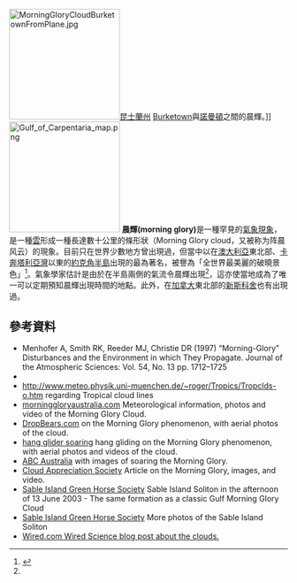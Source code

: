 {{expand|time=2011-05-01T02:05:50+00:00}}
[[File:MorningGloryCloudBurketownFromPlane.jpg|200px]][[昆士蘭州|昆士蘭州]] [[Burketown|Burketown]]與[[諾曼頓|諾曼頓]]之間的晨輝。]]
[[File:Gulf_of_Carpentaria_map.png|200px]]
'''晨輝(morning glory)'''是一種罕見的[[氣象現象|氣象現象]]，是一種[[雲|雲]]形成一種長達數十公里的條形狀（Morning Glory cloud，又被称为阵晨风云）的現象。目前只在世界少數地方曾出現過，但當中以在[[澳大利亞|澳大利亞]]東北部、[[卡奔塔利亞灣|卡奔塔利亞灣]]以東的[[約克角半島|約克角半島]]出現的最為著名，被譽為「全世界最美麗的破曉景色」<ref name=readers>{{cite book |title=《奇聞怪事錄》 |page=33 |isbn=962-258-080-7 |year=1989 |publisher=[[讀者文摘|讀者文摘]] |editor=李勉民}}</ref>。氣象學家估計是由於在半島兩側的氣流令晨輝出現<ref name=readers />，這亦使當地成為了唯一可以定期預知晨輝出現時間的地點。此外，在[[加拿大|加拿大]]東北部的[[新斯科舍|新斯科舍]]也有出現過。

== 參考資料 ==
{{reflist}}
* Menhofer A, Smith RK, Reeder MJ, Christie DR (1997) “Morning-Glory” Disturbances and the Environment in which They Propagate. Journal of the Atmospheric Sciences: Vol. 54, No. 13 pp. 1712–1725
* {{cite news |last=Smith |first=Deborah |year=2002 |title=Morning Glory lures scientists to ride cloud nine |publisher=The Sydney Morning Herald |date=2002-09-16 |url=http://www.austms.org.au/Jobs/Library1.html |accessdate=2011-05-01 |archive-date=2019-03-28 |archive-url=https://web.archive.org/web/20190328085430/http://www.austms.org.au/Jobs/Library1.html |dead-url=yes }}
* http://www.meteo.physik.uni-muenchen.de/~roger/Tropics/Tropclds-o.htm {{Wayback|url=http://www.meteo.physik.uni-muenchen.de/~roger/Tropics/Tropclds-o.htm |date=20171114042155 }} regarding Tropical cloud lines
* [http://www.morninggloryaustralia.com morninggloryaustralia.com] {{Wayback|url=http://www.morninggloryaustralia.com/ |date=20200217022441 }} Meteorological information, photos and video of the Morning Glory Cloud.
* [http://www.dropbears.com/brough/index.html DropBears.com] {{Wayback|url=http://www.dropbears.com/brough/index.html |date=20090720032625 }} on the Morning Glory phenomenon, with aerial photos of the cloud.
* [http://www.williamolive.com hang glider soaring] {{Wayback|url=http://www.williamolive.com/ |date=20161127122558 }} hang gliding on the Morning Glory phenomenon, with aerial photos and videos of the cloud.
* [http://www.abc.net.au/science/scribblygum/august2003/default.htm ABC Australia] {{Wayback|url=http://www.abc.net.au/science/scribblygum/august2003/default.htm |date=20101130154607 }} with images of soaring the Morning Glory.
* [https://web.archive.org/web/20060825170813/http://www.cloudappreciationsociety.org/a/glory/glory1.html Cloud Appreciation Society] Article on the Morning Glory, images, and video.
* [http://www.greenhorsesociety.com/Clouds/Glory.htm Sable Island Green Horse Society] {{Wayback|url=http://www.greenhorsesociety.com/Clouds/Glory.htm |date=20090918223228 }} Sable Island Soliton in the afternoon of 13 June 2003 - The same formation as a classic Gulf Morning Glory Cloud
* [http://www.greenhorsesociety.com/Clouds/sable_glory_2.htm Sable Island Green Horse Society] {{Wayback|url=http://www.greenhorsesociety.com/Clouds/sable_glory_2.htm |date=20091208042233 }} More photos of the Sable Island Soliton
* [http://www.wired.com/wiredscience/2009/08/morninggloryclouds/ Wired.com  Wired Science blog post about the clouds.] {{Wayback|url=http://www.wired.com/wiredscience/2009/08/morninggloryclouds/ |date=20140318153352 }}